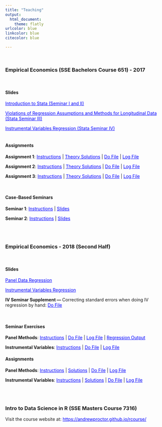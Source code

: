 ```yaml
---
title: "Teaching"
output:
  html_document:
    theme: flatly
urlcolor: blue
linkcolor: blue	
citecolor: blue

---
```


<br>


### **Empirical Economics (SSE Bachelors Course 651) - 2017**

<br>

#### **Slides**

  <a href="https://andrewproctor.github.io/assets/StataSeminar1and2.pdf" 
  style="color:blue;">Introduction to Stata (Seminar I and II)</a>
  
  <a href="https://andrewproctor.github.io/assets/StataSeminar3.pdf" 
  style="color:blue;">Violations of Regression Assumptions and Methods for Longitudinal Data (Stata Seminar III)</a>
  
  <a href="https://andrewproctor.github.io/assets/StataSeminar4.pdf" 
  style="color:blue;">Instrumental Variables Regression (Stata Seminar IV)</a>
<br><br>

<div class = "row">
<div class = "col-md-6 col-xs-6 col-sm-6">

#### **Assignments**

**Assignment 1**: <a href="https://andrewproctor.github.io/assets/Assignment-1.pdf" style="color:blue;">Instructions</a> | 
  <a href="https://andrewproctor.github.io/assets/Assignment-1-Theory-Solutions.pdf" style="color:blue;">Theory Solutions</a> | 
  <a href="https://andrewproctor.github.io/assets/Assignment-1-do-file.pdf" style="color:blue;">Do File</a> | 
  <a href="https://andrewproctor.github.io/assets/Assignment-1-log-file.txt" style="color:blue;">Log File</a>

**Assignment 2**: <a href="https://andrewproctor.github.io/assets/Assignment-2.pdf" style="color:blue;">Instructions</a> | 
  <a href="https://andrewproctor.github.io/assets/Assignment-2-Theory-Solutions.pdf" style="color:blue;">Theory Solutions</a> | 
  <a href="https://andrewproctor.github.io/assets/Assignment-2-do-file.pdf" style="color:blue;">Do File</a>  | 
  <a href="https://andrewproctor.github.io/assets/Assignment-2-log-file.txt" style="color:blue;">Log File</a>

**Assignment 3**: <a href="https://andrewproctor.github.io/assets/Assignment-3.pdf" style="color:blue;">Instructions</a> | 
  <a href="https://andrewproctor.github.io/assets/Assignment-3-Theory-Solutions.pdf" style="color:blue;">Theory Solutions</a> | 
  <a href="https://andrewproctor.github.io/assets/Assignment-3-do-file.pdf" style="color:blue;">Do File</a> | 
  <a href="https://andrewproctor.github.io/assets/Assignment-3-log-file.txt" style="color:blue;">Log File</a>

<br>

</div
<div class = "col-md-6 col-xs-6 col-sm-6">

#### **Case-Based Seminars**

**Seminar 1**: <a href="https://andrewproctor.github.io/assets/Case-Based-Seminar-1-Instructions.pdf" style="color:blue;">Instructions</a> | 
  <a href="https://andrewproctor.github.io/assets/Case-Based-Seminar-1-Slides.pdf" style="color:blue;">Slides</a>
  
**Seminar 2**: <a href="https://andrewproctor.github.io/assets/Case-Based-Seminar-2-Instructions.pdf" style="color:blue;">Instructions</a> | 
  <a href="https://andrewproctor.github.io/assets/Case-Based-Seminar-2-Slides.pdf" style="color:blue;">Slides</a>
  
<br>
<br>

</div>

### **Empirical Economics - 2018 (Second Half)**

<br>

#### **Slides**

  <a href="https://andrewproctor.github.io/assets/panelseminar_slides_2018.pdf" style="color:blue;">Panel Data Regression</a>
  
  <a href="https://andrewproctor.github.io/assets/IVseminar_slides_2018.pdf" style="color:blue;">Instrumental Variables Regression</a>
  
  **IV Seminar Supplement --- **   Correcting standard errors when doing IV regression by hand:  <a href="https://andrewproctor.github.io/assets/Correcting_SE.do" style="color:blue;"> Do File </a>

<br>

<div class = "row">
<div class = "col-md-6 col-xs-6 col-sm-6">

#### **Seminar Exercises**

**Panel Methods**: <a href="https://andrewproctor.github.io/assets/panel_exercise_2018_instructions.pdf" style="color:blue;">Instructions</a> | 
  <a href="https://andrewproctor.github.io/assets/panel_exercise_solutions.do" style="color:blue;">Do File</a> | 
  <a href="https://andrewproctor.github.io/assets/panel_exercise_solutions_log.txt" style="color:blue;">Log File</a> | 
  <a href="https://andrewproctor.github.io/assets/panel_exercise_regoutput.doc" style="color:blue;">Regression Output</a>

**Instrumental Variables**: <a href="https://andrewproctor.github.io/assets/IV_exercise_instructions.pdf" style="color:blue;">Instructions</a> | 
  <a href="https://andrewproctor.github.io/assets/IV_exercise_solutions.do" style="color:blue;">Do File</a> | 
  <a href="https://andrewproctor.github.io/assets/IV_exercise_solutions_log.txt" style="color:blue;">Log File</a> 

</div
<div class = "col-md-6 col-xs-6 col-sm-6">

#### **Assignments**

**Panel Methods**: <a href="https://andrewproctor.github.io/assets/panel_assignment_2018_instructions.pdf" style="color:blue;">Instructions</a> | 
  <a href="https://andrewproctor.github.io/assets/panel_assignment_2018_solutions.pdf" style="color:blue;">Solutions</a> | 
  <a href="https://andrewproctor.github.io/assets/panel_assignment_2018_solutions.do" style="color:blue;">Do File</a> | 
  <a href="https://andrewproctor.github.io/assets/panel_assignment_2018_solutions_log.txt" style="color:blue;">Log File</a>

**Instrumental Variables**: <a href="https://andrewproctor.github.io/assets/IV_assignment_2018_instructions.pdf" style="color:blue;">Instructions</a> | 
  <a href="https://andrewproctor.github.io/assets/IV_assignment_2018_solutions.pdf" style="color:blue;">Solutions</a> | 
  <a href="https://andrewproctor.github.io/assets/IV_assignment_2018_solutions.do" style="color:blue;">Do File</a> | 
  <a href="https://andrewproctor.github.io/assets/IV_assignment_2018_solutions_log.txt" style="color:blue;">Log File</a>



<br>
<br>

</div>

### **Intro to Data Science in R (SSE Masters Course 7316)**
Visit the course website at:  <a href="https://andrewproctor.github.io/rcourse/" style="color:blue;">https://andrewproctor.github.io/rcourse/</a>




